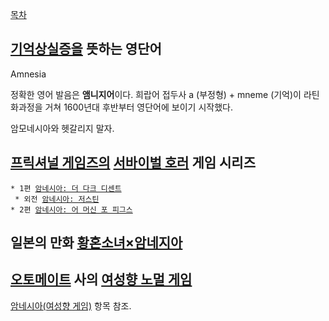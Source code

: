 [[목차]]

== [[기억상실증]]을 뜻하는 영단어 ==
Amnesia

정확한 영어 발음은 '''앰니지어'''이다. 희랍어 접두사 a (부정형) + mneme (기억)이 라틴화과정을 거쳐 1600년대 후반부터 영단어에 보이기 시작했다.

암모네시아와 헷갈리지 말자.

== [[프릭셔널 게임즈]]의 [[서바이벌 호러]] 게임 시리즈 ==
 * 1편 [[암네시아: 더 다크 디센트]]
  * 외전 [[암네시아: 저스틴]]
 * 2편 [[암네시아: 어 머신 포 피그스]]


== 일본의 만화 [[황혼소녀×암네지아]] ==


== [[오토메이트]] 사의 [[여성향 노멀 게임]] ==
[[암네시아(여성향 게임)]] 항목 참조.
